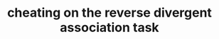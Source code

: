 ---
title: 'cheating on the reverse divergent association task'
description: 'using K-means clustering to find the seven most semantically related words'
publishDate: '2024 Mar 5'
lastUpdateDate: ''
heroImagePath: '/placeholder.jpg'
draft: true
---